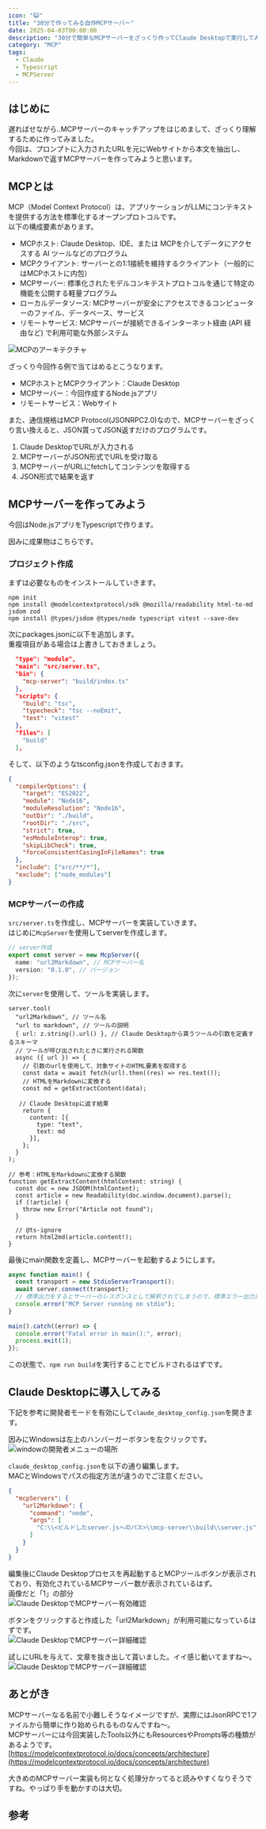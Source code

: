 ```yaml
---
icon: "😺"
title: "30分で作ってみる自作MCPサーバー"
date: 2025-04-03T00:00:00
description: "30分で簡単なMCPサーバーをざっくり作ってClaude Desktopで実行してみる"
category: "MCP"
tags:
  - Claude
  - Typescript
  - MCPServer
---
```


## はじめに
遅ればせながら..MCPサーバーのキャッチアップをはじめまして、ざっくり理解するために作ってみました。  
今回は、プロンプトに入力されたURLを元にWebサイトから本文を抽出し、Markdownで返すMCPサーバーを作ってみようと思います。  

## MCPとは
MCP（Model Context Protocol）は、アプリケーションがLLMにコンテキストを提供する方法を標準化するオープンプロトコルです。  
以下の構成要素があります。  
- MCPホスト: Claude Desktop、IDE、または MCPを介してデータにアクセスする AI ツールなどのプログラム
- MCPクライアント: サーバーとの1:1接続を維持するクライアント（一般的にはMCPホストに内包）
- MCPサーバー: 標準化されたモデルコンキテストプロトコルを通じて特定の機能を公開する軽量プログラム
- ローカルデータソース: MCPサーバーが安全にアクセスできるコンピューターのファイル、データベース、サービス
- リモートサービス: MCPサーバーが接続できるインターネット経由 (API 経由など) で利用可能な外部システム

![MCPのアーキテクチャ](./mcp_architecture_1.webp)  

ざっくり今回作る例で当てはめるとこうなります。  
- MCPホストとMCPクライアント：Claude Desktop
- MCPサーバー：今回作成するNode.jsアプリ
- リモートサービス：Webサイト

また、通信規格はMCP Protocol(JSONRPC2.0)なので、MCPサーバーをざっくり言い換えると、JSON貰ってJSON返すだけのプログラムです。  
1. Claude DesktopでURLが入力される
2. MCPサーバーがJSON形式でURLを受け取る
3. MCPサーバーがURLにfetchしてコンテンツを取得する
4. JSON形式で結果を返す

## MCPサーバーを作ってみよう
今回はNode.jsアプリをTypescriptで作ります。  

因みに成果物はこちらです。  
<ExLink url="https://github.com/sori883/mcp-server-blog" title="sori883/mcp-server-blog" />

### プロジェクト作成
まずは必要なものをインストールしていきます。  
```
npm init
npm install @modelcontextprotocol/sdk @mozilla/readability html-to-md jsdom zod
npm install @types/jsdom @types/node typescript vitest --save-dev
```

次にpackages.jsonに以下を追加します。  
重複項目がある場合は上書きしておきましょう。  
```json
  "type": "module",
  "main": "src/server.ts",
  "bin": {
    "mcp-server": "build/index.ts"
  },
  "scripts": {
    "build": "tsc",
    "typecheck": "tsc --noEmit",
    "test": "vitest"
  },
  "files": [
    "build"
  ],
```

そして、以下のようなtsconfig.jsonを作成しておきます。  
```json
{
  "compilerOptions": {
    "target": "ES2022",
    "module": "Node16",
    "moduleResolution": "Node16",
    "outDir": "./build",
    "rootDir": "./src",
    "strict": true,
    "esModuleInterop": true,
    "skipLibCheck": true,
    "forceConsistentCasingInFileNames": true
  },
  "include": ["src/**/*"],
  "exclude": ["node_modules"]
}
```

### MCPサーバーの作成
`src/server.ts`を作成し、MCPサーバーを実装していきます。  
はじめに`McpServer`を使用してserverを作成します。  
```ts
// server作成
export const server = new McpServer({
  name: "url2Markdown", // MCPサーバー名
  version: "0.1.0", // バージョン
});
```

次に`server`を使用して、ツールを実装します。
```
server.tool(
  "url2Markdown", // ツール名
  "url to markdown", // ツールの説明
  { url: z.string().url() }, // Claude Desktopから貰うツールの引数を定義するスキーマ
  // ツールが呼び出されたときに実行される関数
  async ({ url }) => {
    // 引数のurlを使用して、対象サイトのHTML要素を取得する
    const data = await fetch(url).then((res) => res.text());
    // HTMLをMarkdownに変換する
    const md = getExtractContent(data);

   // Claude Desktopに返す結果
    return {
      content: [{
        type: "text",
        text: md
      }],
    };
  }
);

// 参考：HTMLをMarkdownに変換する関数
function getExtractContent(htmlContent: string) {
  const doc = new JSDOM(htmlContent);
  const article = new Readability(doc.window.document).parse();
  if (!article) {
    throw new Error("Article not found");
  }
  
  // @ts-ignore
  return html2md(article.content!);
}
```

最後にmain関数を定義し、MCPサーバーを起動するようにします。  
```ts
async function main() {
  const transport = new StdioServerTransport();
  await server.connect(transport);
  // 標準出力をするとサーバーのレスポンスとして解釈されてしまうので、標準エラー出力に出力する
  console.error("MCP Server running on stdio");
}
 
main().catch((error) => {
  console.error("Fatal error in main():", error);
  process.exit(1);
});
```

この状態で、`npm run build`を実行することでビルドされるはずです。  

## Claude Desktopに導入してみる
下記を参考に開発者モードを有効にして`claude_desktop_config.json`を開きます。
<ExLink url="https://modelcontextprotocol.io/quickstart/user" title="For Claude Desktop Users" />

因みにWindowsは左上のハンバーガーボタンを左クリックです。  
![windowの開発者メニューの場所](./mcp_calude_desktop_2.webp)  

`claude_desktop_config.json`を以下の通り編集します。  
MACとWindowsでパスの指定方法が違うのでご注意ください。  
```json
{
  "mcpServers": {
    "url2Markdown": {
      "command": "node",
      "args": [
        "C:\\<ビルドしたserver.jsへのパス>\\mcp-server\\build\\server.js"
      ]
    }
  }
}
```

編集後にClaude Desktopプロセスを再起動するとMCPツールボタンが表示されており、有効化されているMCPサーバー数が表示されているはず。  
画像だと「1」の部分  
![Claude DesktopでMCPサーバー有効確認](./mcp_calude_desktop_3.webp)  

ボタンをクリックすると作成した「url2Markdown」が利用可能になっているはずです。  
![Claude DesktopでMCPサーバー詳細確認](./mcp_calude_desktop_4.webp)  


試しにURLを与えて、文章を抜き出して貰いました。イイ感じ動いてますね～。
![Claude DesktopでMCPサーバー詳細確認](./mcp_calude_desktop_5.webp)  

## あとがき
MCPサーバーなる名前で小難しそうなイメージですが、実際にはJsonRPCで1ファイルから簡単に作り始められるものなんですね～。  
MCPサーバーには今回実装したTools以外にもResourcesやPrompts等の種類があるようです。  
[https://modelcontextprotocol.io/docs/concepts/architecture](https://modelcontextprotocol.io/docs/concepts/architecture)  

大きめのMCPサーバー実装も何となく処理分かってると読みやすくなりそうですね。やっぱり手を動かすのは大切。  

## 参考
<ExLink url="https://jsr.io/@mizchi/mcp-helper/0.0.4" title="@mizchi/mcp-helper" />
<ExLink url="https://azukiazusa.dev/blog/typescript-mcp-server/" title="TypeScript で MCP サーバーを実装し、Claude Desktop から利用する" />


